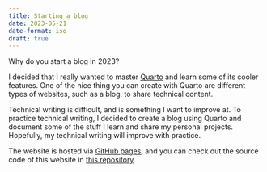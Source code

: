 ```yaml
---
title: Starting a blog
date: 2023-05-21
date-format: iso
draft: true
---
```


Why do you start a blog in 2023?

I decided that I really wanted to master [Quarto](https://quarto.org) and
learn some of its cooler features. One of the nice thing you can create
with Quarto are different types of websites, such as a blog, to share technical 
content. 

Technical writing is difficult, and is something I want to improve at. To practice
technical writing, I decided to create a blog using Quarto and document some of
the stuff I learn and share my personal projects. Hopefully, my technical
writing will improve with practice.

The website is hosted via [GitHub pages](https://pages.github.com/), and you can check out the source
code of this website in [this repository](https://github.com/Mackrics/mackrics.github.io).
